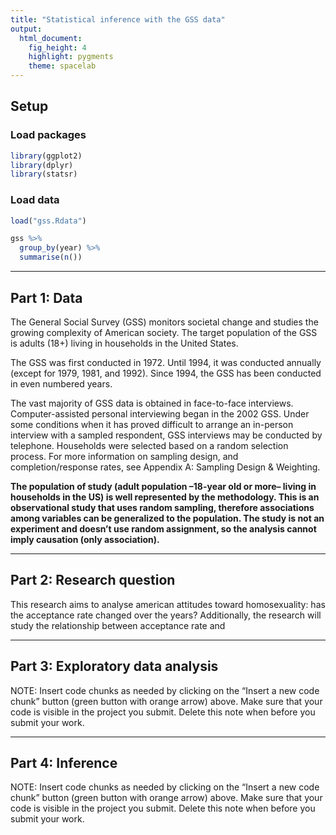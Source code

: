 ```yaml
---
title: "Statistical inference with the GSS data"
output: 
  html_document: 
    fig_height: 4
    highlight: pygments
    theme: spacelab
---
```


## Setup

### Load packages

```r
library(ggplot2)
library(dplyr)
library(statsr)
```

### Load data

```r
load("gss.Rdata")

gss %>% 
  group_by(year) %>% 
  summarise(n())
```



* * *

## Part 1: Data

The General Social Survey (GSS) monitors societal change and studies the growing complexity of American society. The target population of the GSS is adults (18+) living in households in the United States. 

The GSS was first conducted in 1972. Until 1994, it was conducted annually (except for 1979, 1981, and 1992). Since 1994, the GSS has been conducted in even numbered years.

The vast majority of GSS data is obtained in face-to-face interviews. Computer-assisted personal interviewing began in the 2002 GSS. Under some conditions when it has proved difficult to arrange an in-person interview with a sampled respondent, GSS interviews may be conducted by telephone. Households were selected based on a random selection process. For more information on sampling design, and completion/response rates, see Appendix A: Sampling Design & Weighting.

**The population of study (adult population –18-year old or more– living in households in the US) is well represented by the methodology. This is an observational study that uses random sampling, therefore associations among variables can be generalized to the population. The study is not an experiment and doesn’t use random assignment, so the analysis cannot imply causation (only association).**

* * *

## Part 2: Research question

This research  aims to analyse american attitudes toward homosexuality: has the acceptance rate changed over the years? Additionally, the research will study the relationship between acceptance rate and 





* * *

## Part 3: Exploratory data analysis

NOTE: Insert code chunks as needed by clicking on the "Insert a new code chunk" 
button (green button with orange arrow) above. Make sure that your code is visible
in the project you submit. Delete this note when before you submit your work.

* * *

## Part 4: Inference

NOTE: Insert code chunks as needed by clicking on the "Insert a new code chunk" 
button (green button with orange arrow) above. Make sure that your code is visible
in the project you submit. Delete this note when before you submit your work.
